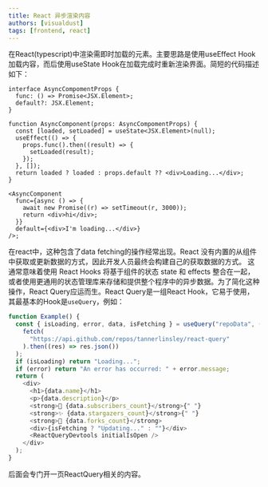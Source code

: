 ```yaml
---
title: React 异步渲染内容
authors: [visualdust]
tags: [frontend, react]
---
```


在React(typescript)中渲染需即时加载的元素。主要思路是使用useEffect Hook加载内容，而后使用useState Hook在加载完成时重新渲染界面。简短的代码描述如下：

```tsx
interface AsyncCompomentProps {
  func: () => Promise<JSX.Element>;
  default?: JSX.Element;
}

function AsyncComponent(props: AsyncCompomentProps) {
  const [loaded, setLoaded] = useState<JSX.Element>(null);
  useEffect(() => {
    props.func().then((result) => {
      setLoaded(result);
    });
  }, []);
  return loaded ? loaded : props.default ?? <div>Loading...</div>;
}

<AsyncComponent
  func={async () => {
    await new Promise((r) => setTimeout(r, 3000));
    return <div>hi</div>;
  }}
  default={<div>I'm loading...</div>}
/>;
```

<!--truncate-->

在react中，这种包含了data fetching的操作经常出现。React 没有内置的从组件中获取或更新数据的方式，因此开发人员最终会构建自己的获取数据的方式。 这通常意味着使用 React Hooks 将基于组件的状态 state 和 effects 整合在一起，或者使用更通用的状态管理库来存储和提供整个程序中的异步数据。为了简化这种操作，React Query应运而生。React Query是一组React Hook，它易于使用，其最基本的Hook是`useQuery`，例如：

```typescript
function Example() {
  const { isLoading, error, data, isFetching } = useQuery("repoData", () =>
    fetch(
      "https://api.github.com/repos/tannerlinsley/react-query"
    ).then((res) => res.json())
  );
  if (isLoading) return "Loading...";
  if (error) return "An error has occurred: " + error.message;
  return (
    <div>
      <h1>{data.name}</h1>
      <p>{data.description}</p>
      <strong>👀 {data.subscribers_count}</strong>{" "}
      <strong>✨ {data.stargazers_count}</strong>{" "}
      <strong>🍴 {data.forks_count}</strong>
      <div>{isFetching ? "Updating..." : ""}</div>
      <ReactQueryDevtools initialIsOpen />
    </div>
  );
}
```

后面会专门开一页ReactQuery相关的内容。